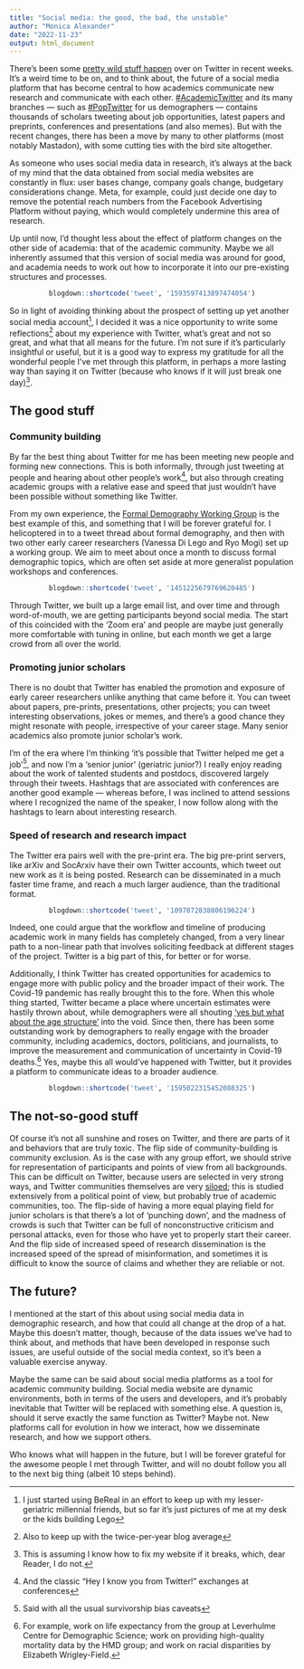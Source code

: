 ```yaml
---
title: "Social media: the good, the bad, the unstable"
author: "Monica Alexander"
date: "2022-11-23"
output: html_document
---
```


There's been some [pretty wild stuff happen](https://www.bloomberg.com/news/videos/2022-11-20/elon-musk-may-cut-more-twitter-jobs-reinstates-trump-s-account) over on Twitter in recent weeks. It's a weird time to be on, and to think about, the future of a social media platform that has become central to how academics communicate new research and communicate with each other. [#AcademicTwitter](https://twitter.com/search?q=%23AcademicTwitter&src=typeahead_click) and its many branches --- such as [#PopTwitter](https://twitter.com/search?q=%23PopTwitter&src=typeahead_click&f=top) for us demographers --- contains thousands of scholars tweeting about job opportunities, latest papers and preprints, conferences and presentations (and also memes). But with the recent changes, there has been a move by many to other platforms (most notably Mastadon), with some cutting ties with the bird site altogether. 

As someone who uses social media data in research, it's always at the back of my mind that the data  obtained from social media websites are constantly in flux: user bases change, company goals change, budgetary considerations change. Meta, for example, could just decide one day to remove the potential reach numbers from the Facebook Advertising Platform without paying, which would completely undermine this area of research. 

Up until now, I'd thought less about the effect of platform changes on the other side of academia: that of the academic community. Maybe we all inherently assumed that this version of social media was around for good, and academia needs to work out how to incorporate it into our pre-existing structures and processes.

<center>
```r
blogdown::shortcode('tweet', '1593597413897474054')
```
</center>

So in light of avoiding thinking about the prospect of setting up yet another social media account[^1], I decided it was a nice opportunity to write some reflections[^2] about my experience with Twitter, what's great and not so great, and what that all means for the future. I'm not sure if it's particularly insightful or useful, but it is a good way to express my gratitude for all the wonderful people I've met through this platform, in perhaps a more lasting way than saying it on Twitter (because who knows if it will just break one day)[^3]. 

[^1]: I just started using BeReal in an effort to keep up with my lesser-geriatric millennial friends, but so far it's just pictures of me at my desk or the kids building Lego
[^2]: Also to keep up with the twice-per-year blog average
[^3]: This is assuming I know how to fix my website if it breaks, which, dear Reader, I do not. 

## The good stuff


### Community building 
By far the best thing about Twitter for me has been meeting new people and forming new connections. This is both informally, through just tweeting at people and hearing about other people's work[^4], but also through creating academic groups with a relative ease and speed that just wouldn't have been possible without something like Twitter. 

[^4]: And the classic "Hey I know you from Twitter!" exchanges at conferences

From my own experience, the [Formal Demography Working Group](https://formaldemography.github.io/working_group/) is the best example of this, and something that I will be forever grateful for. I helicoptered in to a tweet thread about formal demography, and then with two other early career researchers (Vanessa Di Lego and Ryo Mogi) set up a working group. We aim to meet about once a month to discuss formal demographic topics, which are often set aside at more generalist population workshops and conferences.

<center>
```r
blogdown::shortcode('tweet', '1451225679769620485')
```
</center>

Through Twitter, we built up a large email list, and over time and through word-of-mouth, we are getting participants beyond social media. The start of this coincided with the 'Zoom era' and people are maybe just generally more comfortable with tuning in online, but each month we get a large crowd from all over the world. 

### Promoting junior scholars

There is no doubt that Twitter has enabled the promotion and exposure of early career researchers unlike anything that came before it. You can tweet about papers, pre-prints, presentations, other projects; you can tweet interesting observations, jokes or memes, and there's a good chance they might resonate with people, irrespective of your career stage. Many senior academics also promote junior scholar's work. 

I'm of the era where I'm thinking 'it's possible that Twitter helped me get a job'[^5], and now I'm a 'senior junior' (geriatric junior?) I really enjoy reading about the work of talented students and postdocs, discovered largely through their tweets. Hashtags that are associated with conferences are another good example --- whereas before, I was inclined to attend sessions where I recognized the name of the speaker, I now follow along with the hashtags to learn about interesting research.   

[^5]: Said with all the usual survivorship bias caveats

### Speed of research and research impact

The Twitter era pairs well with the pre-print era. The big pre-print servers, like arXiv and SocArxiv have their own Twitter accounts, which tweet out new work as it is being posted. Research can be disseminated in a much faster time frame, and reach a much larger audience, than the traditional format. 

<center>
```r
blogdown::shortcode('tweet', '1097872838806196224')
```
</center>

Indeed, one could argue that the workflow and timeline of producing academic work in many fields has completely changed, from a very linear path to a non-linear path that involves soliciting feedback at different stages of the project. Twitter is a big part of this, for better or for worse.

Additionally, I think Twitter has created opportunities for academics to engage more with public policy and the broader impact of their work. The Covid-19 pandemic has really brought this to the fore. When this whole thing started, Twitter became a place where uncertain estimates were hastily thrown about, while demographers were all shouting ['yes but what about the age structure'](https://twitter.com/monjalexander/status/1239191247597731842) into the void. Since then, there has been some outstanding work by demographers to really engage with the broader community, including academics, doctors, politicians, and journalists, to improve the measurement and communication of uncertainty in Covid-19 deaths.[^6] Yes, maybe this all would've happened with Twitter, but it provides a platform to communicate ideas to a broader audience. 

[^6]: For example, work on life expectancy from the group at Leverhulme Centre for Demographic Science; work on providing high-quality mortality data by the HMD group; and work on racial disparities by Elizabeth Wrigley-Field. 

<center>
```r
blogdown::shortcode('tweet', '1595022315452088325')
```
</center>


## The not-so-good stuff

Of course it's not all sunshine and roses on Twitter, and there are parts of it and behaviors that are truly toxic. The flip side of community-building is community exclusion. As is the case with any group effort, we should strive for representation of participants and points of view from all backgrounds. This can be difficult on Twitter, because users are selected in very strong ways, and Twitter communities themselves are very [siloed](https://www.polarizationlab.com/new-book); this is studied extensively from a political point of view, but probably true of academic communities, too. The flip-side of having a more equal playing field for junior scholars is that there's a lot of 'punching down', and the madness of crowds is such that Twitter can be full of nonconstructive criticism and personal attacks, even for those who have yet to properly start their career. And the flip side of increased speed of research dissemination is the increased speed of the spread of misinformation, and sometimes it is difficult to know the source of claims and whether they are reliable or not. 


## The future?
I mentioned at the start of this about using social media data in demographic research, and how that could all change at the drop of a hat. Maybe this doesn't matter, though, because of the data issues we've had to think about, and methods that have been developed in response such issues, are useful outside of the social media context, so it's been a valuable exercise anyway. 

Maybe the same can be said about social media platforms as a tool for academic community building. Social media website are dynamic environments, both in terms of the users and developers, and it's probably inevitable that Twitter will be replaced with something else. A question is, should it serve exactly the same function as Twitter? Maybe not. New platforms call for evolution in how we interact, how we disseminate research, and how we support others. 

Who knows what will happen in the future, but I will be forever grateful for the awesome people I met through Twitter, and will no doubt follow you all to the next big thing (albeit 10 steps behind). 




